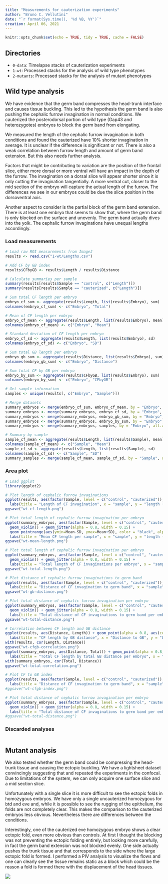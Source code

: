 ```yaml
---
title: "Measurements for cauterization experiments"
author: "Bruno C. Vellutini"
date: "`r format(Sys.time(), '%d %B, %Y')`"
creation: April 06, 2021
---
```

  
```r
knitr::opts_chunk$set(echo = TRUE, tidy = TRUE, cache = FALSE)
```

## Directories

- `0-data`: Timelapse stacks of cauterization experiments
- `1-wt`: Processed stacks for the analysis of wild type phenotypes
- `2-mutants`: Processed stacks for the analysis of mutant phenotypes

## Wild type analysis

We have evidence that the germ band compresses the head-trunk interface and
causes tissue buckling. This led to the hypothesis the germ band is also
pushing the cephalic furrow invagination in normal conditions. We cauterized
the posterodorsal portion of wild type (Gap43 and heterozygotes) embryos to
block the germ band from elongating.

We measured the length of the cephalic furrow invagination in both conditions
and found the cauterized have 10% shorter invagination in average. It is
unclear if the difference is significant or not. There is also a weak
correlation between furrow length and amount of germ band extension. But this
also needs further analysis.

Factors that might be contributing to variation are the position of the frontal
slice, either more dorsal or more ventral will have an impact in the depth of
the furrow. The invagination on a dorsal slice will appear shorter since it is
only cutting the invagination tangentially. A more ventral cut, closer to the
mid section of the embryo will capture the actual length of the furrow. The
differences we see in our embryos could be due the slice position in the
dorsoventral axis.

Another aspect to consider is the partial block of the germ band extension.
There is at least one embryo that seems to show that, where the germ band is
only blocked on the surface and unevenly. The germ band actually dives into the
yolk. The cephalic furrow invaginations have unequal lengths accordingly.

### Load measurements

```r
# Load raw ROI measurements from ImageJ
results <- read.csv("1-wt/Lengths.csv")

# Add CF by GB index
results$CFbyGB <- results$Length / results$Distance

# Calculate summaries per sample
summary(results[results$Sample == "control", c("Length")])
summary(results[results$Sample == "cauterized", c("Length")])

# Sum total CF length per embryo
embryo_cf_sum <- aggregate(results$Length, list(results$Embryo), sum)
colnames(embryo_cf_sum) <- c("Embryo", "Total")

# Mean of CF length per embryo
embryo_cf_mean <- aggregate(results$Length, list(results$Embryo), mean)
colnames(embryo_cf_mean) <- c("Embryo", "Mean")

# Standard deviation of CF length per embryo
embryo_cf_sd <- aggregate(results$Length, list(results$Embryo), sd)
colnames(embryo_cf_sd) <- c("Embryo", "SD")

# Sum total GB length per embryo
embryo_gb_sum <- aggregate(results$Distance, list(results$Embryo), sum)
colnames(embryo_gb_sum) <- c("Embryo", "Distance")

# Sum total CF by GB per embryo
embryo_by_sum <- aggregate(results$CFbyGB, list(results$Embryo), sum)
colnames(embryo_by_sum) <- c("Embryo", "CFbyGB")

# Get sample information
samples <- unique(results[, c("Embryo", "Sample")])

# Merge datasets
summary_embryos <- merge(embryo_cf_sum, embryo_cf_mean, by = "Embryo", all.x = TRUE)
summary_embryos <- merge(summary_embryos, embryo_cf_sd, by = "Embryo", all.x = TRUE)
summary_embryos <- merge(summary_embryos, embryo_gb_sum, by = "Embryo", all.x = TRUE)
summary_embryos <- merge(summary_embryos, embryo_by_sum, by = "Embryo", all.x = TRUE)
summary_embryos <- merge(summary_embryos, samples, by = "Embryo", all.x = TRUE)

# Summary by sample
sample_cf_mean <- aggregate(results$Length, list(results$Sample), mean)
colnames(sample_cf_mean) <- c("Sample", "Mean")
sample_cf_sd <- aggregate(results$Length, list(results$Sample), sd)
colnames(sample_cf_sd) <- c("Sample", "SD")
summary_samples <- merge(sample_cf_mean, sample_cf_sd, by = "Sample", all.x = TRUE)
```

### Area plot

```r
# Load ggplot
library(ggplot2)

# Plot length of cephalic furrow invaginations
ggplot(results, aes(factor(Sample, level = c("control", "cauterized")), Length)) + geom_violin() + geom_jitter(alpha = 0.8, width = 0.15, aes(colour = Embryo)) +
  labs(title = "Length of CF invagination", x = "sample", y = "length (µm)")
ggsave("wt-cf-length.png")

# Plot total length of cephalic furrow invagination per embryo
ggplot(summary_embryos, aes(factor(Sample, level = c("control", "cauterized")), Mean, colour = Sample)) +
  geom_violin() + geom_jitter(alpha = 0.8, width = 0.15) +
  geom_pointrange(aes(ymin=Mean-SD, ymax=Mean+SD), color = "black", alpha = 0.5, data = summary_samples) +
  labs(title = "Mean CF length per sample", x = "sample", y = "length (µm)")
ggsave("wt-mean-length.png")

# Plot total length of cephalic furrow invagination per embryo
ggplot(summary_embryos, aes(factor(Sample, level = c("control", "cauterized")), Total, colour = Sample)) +
  geom_violin() + geom_jitter(alpha = 0.8, width = 0.15) +
  labs(title = "Total length of CF invaginations per embryo", x = "sample", y = "length (µm)")
ggsave("wt-total-length.png")

# Plot distance of cephalic furrow invaginations to germ band
ggplot(results, aes(factor(Sample, level = c("control", "cauterized")), Distance)) + geom_violin() + geom_jitter(alpha = 0.8, width = 0.15, aes(colour = Embryo)) +
  labs(title = "Distance of CF invagination to germ band", x = "sample", y = "distance (µm)")
ggsave("wt-gb-distance.png")

# Plot total distance of cephalic furrow invagination per embryo
ggplot(summary_embryos, aes(factor(Sample, level = c("control", "cauterized")), Distance, colour = Sample)) +
  geom_violin() + geom_jitter(alpha = 0.8, width = 0.15) +
  labs(title = "Total distance of CF invaginations to germ band per embryo", x = "sample", y = "distance (µm)")
ggsave("wt-total-distance.png")

# Correlation between CF length and GB distance
ggplot(results, aes(Distance, Length)) + geom_point(alpha = 0.8, aes(colour = Sample)) +
  labs(title = "CF length by GB distance", x = "Distance to GB", y = "Length of CF")
with(results, cor(Length, Distance))
ggsave("wt-cfgb-correlation.png")
ggplot(summary_embryos, aes(Distance, Total)) + geom_point(alpha = 0.8, aes(colour = Sample)) +
  labs(title = "Total CF length by total GB distance per embryo", x = "Distance to GB", y = "Length of CF")
with(summary_embryos, cor(Total, Distance))
ggsave("wt-total-correlation.png")

# Plot CF to GB index
ggplot(results, aes(factor(Sample, level = c("control", "cauterized")), CFbyGB)) + geom_violin() + geom_jitter(alpha = 0.8, width = 0.15, aes(colour = Embryo)) +
  labs(title = "Distance of CF invagination to germ band", x = "sample", y = "CF by GB index")
#ggsave("wt-cfgb-index.png")

# Plot total distance of cephalic furrow invagination per embryo
ggplot(summary_embryos, aes(factor(Sample, level = c("control", "cauterized")), CFbyGB, colour = Sample)) +
  geom_violin() + geom_jitter(alpha = 0.8, width = 0.15) +
  labs(title = "Total distance of CF invaginations to germ band per embryo", x = "sample", y = "CF by GB index")
#ggsave("wt-total-distance.png")
```

### Discarded analyses

```r
```

## Mutant analysis

We also tested whether the germ band could be compressing the head-trunk tissue
and causing the ectopic buckling. We have a lightsheet dataset convincingly
suggesting that and repeated the experiments in the confocal. Due to
limitations of the system, we can only acquire one surface slice and a mid
section slice.

Unfortunately with a single slice it is more difficult to see the ectopic folds
in homozygous embryos. We have only a single uncauterized homozygous for btd
and eve and, while it is possible to see the rugging of the epithelium, the
folds are not completely clear. This makes the comparison to the cauterized
embryos less obvious. Nevertheless there are differences between the
conditions.

Interestingly, one of the cauterized eve homozygous embryo shows a clear
ectopic fold, even more obvious than controls. At first I thought the blocking
was not preventing the ectopic folding entirely, but looking more carefully, in
fact the germ band extension was not blocked evenly. One side actually pushes
the trunk tissue and that corresponds to the side where the large ectopic fold
is formed. I performed a PIV analysis to visualize the flows and one can
clearly see the tissue remains static as a block which could be the reason a
fold is formed there with the displacement of the head tissues.

![](2-mutants/PIV_OVERLAY_eve_dorsal_cauterized_homozygous_2021-02-22_E4_surface.png)




